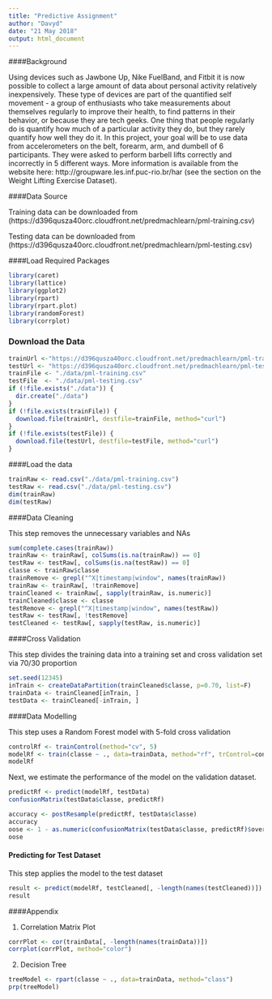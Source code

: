 ---
title: "Predictive Assignment"
author: "Davyd"
date: "21 May 2018"
output: html_document
---

####Background 

Using devices such as Jawbone Up, Nike FuelBand, and Fitbit it is now possible to collect a large amount of data about personal activity relatively inexpensively. These type of devices are part of the quantified self movement - a group of enthusiasts who take measurements about themselves regularly to improve their health, to find patterns in their behavior, or because they are tech geeks. One thing that people regularly do is quantify how much of a particular activity they do, but they rarely quantify how well they do it. In this project, your goal will be to use data from accelerometers on the belt, forearm, arm, and dumbell of 6 participants. They were asked to perform barbell lifts correctly and incorrectly in 5 different ways. More information is available from the website here: http://groupware.les.inf.puc-rio.br/har (see the section on the Weight Lifting Exercise Dataset). 

####Data Source

Training data can be downloaded from (https://d396qusza40orc.cloudfront.net/predmachlearn/pml-training.csv)

Testing data can be downloaded from (https://d396qusza40orc.cloudfront.net/predmachlearn/pml-testing.csv)


####Load Required Packages

```{r, cache = T}
library(caret)
library(lattice)
library(ggplot2)
library(rpart)
library(rpart.plot)
library(randomForest)
library(corrplot)
```

### Download the Data

```{r, cache = T}
trainUrl <-"https://d396qusza40orc.cloudfront.net/predmachlearn/pml-training.csv"
testUrl <- "https://d396qusza40orc.cloudfront.net/predmachlearn/pml-testing.csv"
trainFile <- "./data/pml-training.csv"
testFile  <- "./data/pml-testing.csv"
if (!file.exists("./data")) {
  dir.create("./data")
}
if (!file.exists(trainFile)) {
  download.file(trainUrl, destfile=trainFile, method="curl")
}
if (!file.exists(testFile)) {
  download.file(testUrl, destfile=testFile, method="curl")
}
```  

####Load the data

```{r, cache = T}
trainRaw <- read.csv("./data/pml-training.csv")
testRaw <- read.csv("./data/pml-testing.csv")
dim(trainRaw)
dim(testRaw)
```

####Data Cleaning

This step removes the unnecessary variables and NAs

```{r, cache = T}
sum(complete.cases(trainRaw))
trainRaw <- trainRaw[, colSums(is.na(trainRaw)) == 0] 
testRaw <- testRaw[, colSums(is.na(testRaw)) == 0] 
classe <- trainRaw$classe
trainRemove <- grepl("^X|timestamp|window", names(trainRaw))
trainRaw <- trainRaw[, !trainRemove]
trainCleaned <- trainRaw[, sapply(trainRaw, is.numeric)]
trainCleaned$classe <- classe
testRemove <- grepl("^X|timestamp|window", names(testRaw))
testRaw <- testRaw[, !testRemove]
testCleaned <- testRaw[, sapply(testRaw, is.numeric)]
```

####Cross Validation

This step divides the training data into a training set and cross validation set via 70/30 proportion

```{r, cache = T}
set.seed(12345) 
inTrain <- createDataPartition(trainCleaned$classe, p=0.70, list=F)
trainData <- trainCleaned[inTrain, ]
testData <- trainCleaned[-inTrain, ]
```

####Data Modelling

This step uses a Random Forest model with 5-fold cross validation

```{r, cache = T}
controlRf <- trainControl(method="cv", 5)
modelRf <- train(classe ~ ., data=trainData, method="rf", trControl=controlRf, ntree=250)
modelRf
```

Next, we estimate the performance of the model on the validation dataset.  

```{r, cache = T}
predictRf <- predict(modelRf, testData)
confusionMatrix(testData$classe, predictRf)
```
```{r, cache = T}
accuracy <- postResample(predictRf, testData$classe)
accuracy
oose <- 1 - as.numeric(confusionMatrix(testData$classe, predictRf)$overall[1])
oose
```

#### Predicting for Test Dataset

This step applies the model to the test dataset

```{r, cache = T}
result <- predict(modelRf, testCleaned[, -length(names(testCleaned))])
result
```  


####Appendix

1. Correlation Matrix Plot 

```{r, cache = T}
corrPlot <- cor(trainData[, -length(names(trainData))])
corrplot(corrPlot, method="color")
```

2. Decision Tree 

```{r, cache = T}
treeModel <- rpart(classe ~ ., data=trainData, method="class")
prp(treeModel) 
```